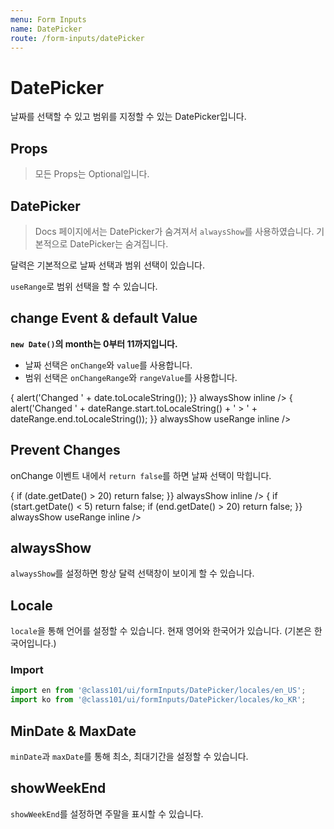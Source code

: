 ```yaml
---
menu: Form Inputs
name: DatePicker
route: /form-inputs/datePicker
---
```



# DatePicker

날짜를 선택할 수 있고 범위를 지정할 수 있는 DatePicker입니다.

## Props

> 모든 Props는 Optional입니다.

<PropsTable of={DatePicker} />

## DatePicker

> Docs 페이지에서는 DatePicker가 숨겨져서 `alwaysShow`를 사용하였습니다. 기본적으로 DatePicker는 숨겨집니다.

달력은 기본적으로 날짜 선택과 범위 선택이 있습니다.

`useRange`로 범위 선택을 할 수 있습니다.

<Playground>
  <DatePicker alwaysShow inline />
  <DatePicker alwaysShow useRange inline />
</Playground>

## change Event & default Value

**`new Date()`의 month는 0부터 11까지입니다.**

- 날짜 선택은 `onChange`와 `value`를 사용합니다.
- 범위 선택은 `onChangeRange`와 `rangeValue`를 사용합니다.

<Playground>
  <DatePicker
    value={new Date(2020, 0, 1)}
    onChange={date => {
      alert('Changed ' + date.toLocaleString());
    }}
    alwaysShow
    inline
  />
  <DatePicker
    rangeValue={{
      start: new Date(2020, 0, 1),
      end: new Date(2020, 0, 15),
    }}
    onChangeRange={dateRange => {
      alert('Changed ' + dateRange.start.toLocaleString() + ' > ' + dateRange.end.toLocaleString());
    }}
    alwaysShow
    useRange
    inline
  />
</Playground>

## Prevent Changes

onChange 이벤트 내에서 `return false`를 하면 날짜 선택이 막힙니다.

<Playground>
  <DatePicker
    onChange={date => {
      if (date.getDate() > 20) return false;
    }}
    alwaysShow
    inline
  />
  <DatePicker
    onChangeRange={({ start, end }) => {
      if (start.getDate() < 5) return false;
      if (end.getDate() > 20) return false;
    }}
    alwaysShow
    useRange
    inline
  />
</Playground>

## alwaysShow

`alwaysShow`를 설정하면 항상 달력 선택창이 보이게 할 수 있습니다.

<Playground>
  <DatePicker inline style={{ verticalAlign: 'top' }} />
  <DatePicker alwaysShow inline />
</Playground>

## Locale

`locale`을 통해 언어를 설정할 수 있습니다.
현재 영어와 한국어가 있습니다. (기본은 한국어입니다.)

### Import

```typescript
import en from '@class101/ui/formInputs/DatePicker/locales/en_US';
import ko from '@class101/ui/formInputs/DatePicker/locales/ko_KR';
```

<Playground>
  <DatePicker locale={en} alwaysShow />
</Playground>

## MinDate & MaxDate

`minDate`과 `maxDate`를 통해 최소, 최대기간을 설정할 수 있습니다.

<Playground>
  <DatePicker
    minDate={new Date(2019, 0, 1)}
    value={new Date(2019, 3, 1)}
    maxDate={new Date(2019, 11, 31)}
    alwaysShow
    inline
  />
  <DatePicker minDate={new Date(2020, 4, 1)} maxDate={new Date(2020, 6, 30)} alwaysShow useRange inline />
</Playground>

## showWeekEnd

`showWeekEnd`를 설정하면 주말을 표시할 수 있습니다.

<Playground>
  <DatePicker alwaysShow inline  />
  <DatePicker showWeekEnd={true}  alwaysShow inline inline />
</Playground>